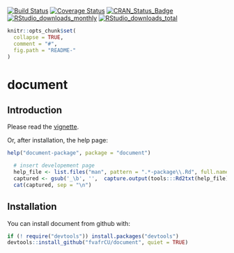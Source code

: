 [![Build Status](https://travis-ci.org/fvafrCU/document.svg?branch=master)](https://travis-ci.org/fvafrCU/document)
[![Coverage Status](https://codecov.io/github/fvafrCU/document/coverage.svg?branch=master)](https://codecov.io/github/fvafrCU/document?branch=master)
[![CRAN_Status_Badge](https://www.r-pkg.org/badges/version/document)](https://cran.r-project.org/package=document)
[![RStudio_downloads_monthly](https://cranlogs.r-pkg.org/badges/document)](https://cran.r-project.org/package=document)
[![RStudio_downloads_total](https://cranlogs.r-pkg.org/badges/grand-total/document)](https://cran.r-project.org/package=document)

<!-- README.md is generated from README.Rmd. Please edit that file -->

```r
knitr::opts_chunk$set(
  collapse = TRUE,
  comment = "#",
  fig.path = "README-"
)
```

# document

## Introduction
Please read the [vignette](https://htmlpreview.github.io/?https://github.com/fvafrCU/document/blob/master/inst/doc/Introduction_to_document.html).

Or, after installation, the help page:
```r
help("document-package", package = "document")
```
```r
  # insert developement page
  help_file <- list.files("man", pattern = ".*-package\\.Rd", full.names = TRUE)
  captured <- gsub('_\b', '',  capture.output(tools:::Rd2txt(help_file) ))
  cat(captured, sep = "\n")
```
## Installation
You can install document from github with:
```r
if (! require("devtools")) install.packages("devtools")
devtools::install_github("fvafrCU/document", quiet = TRUE)
```
